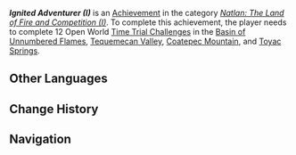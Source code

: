 {{Achievement Infobox
|title        = Ignited Adventurer (I)
|id           = 80341
|order id     = 318
|category     = Natlan: The Land of Fire and Competition (I)
|description  = Complete 12 Open World [[Time Trial Challenge]]s in the [[Basin of Unnumbered Flames]], [[Tequemecan Valley]], [[Coatepec Mountain]], and [[Toyac Springs]].
|requirements = 
|primogems    = 20
|tracking     = Tracks the amount of Open World mechanism-activated Time Trial Challenges completed.
|topic        = Time Trial Challenges
|hidden       = 
|set          = Ignited Adventurer (I)
|tier         = 3
|tiers_total  = 3
}}
'''''Ignited Adventurer (I)''''' is an [[Achievement]] in the category ''[[Natlan: The Land of Fire and Competition (I)]]''. To complete this achievement, the player needs to complete 12 Open World [[Time Trial Challenge]]s in the [[Basin of Unnumbered Flames]], [[Tequemecan Valley]], [[Coatepec Mountain]], and [[Toyac Springs]].
<!--
==Gameplay Notes==
* 

==Trivia==
* 

==Gallery==
{{Preview
|size=300px
|file=
|caption=
}}

==Video Guides==
{{EVT
|video1   = 
|caption1 = 
}}
-->
==Other Languages==
{{Other Languages|Transclude = Ignited Adventurer (I)}}

==Change History==
{{Change History|5.0}}
<!--
==References==
{{Reflist}}
-->
==Navigation==
{{Achievement Navbox}}